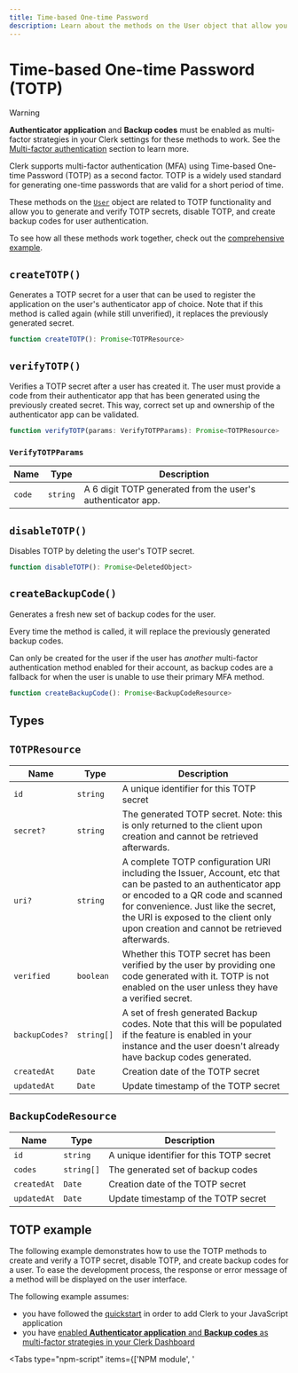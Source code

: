 ```yaml
---
title: Time-based One-time Password
description: Learn about the methods on the User object that allow you to generate and verify TOTP secrets, disable TOTP, and manage backup codes for user authentication.
---
```


# Time-based One-time Password (TOTP)

> [!WARNING]
> **Authenticator application** and **Backup codes** must be enabled as multi-factor strategies in your Clerk settings for these methods to work. See the [Multi-factor authentication](/docs/authentication/configuration/sign-up-sign-in-options#set-up-multi-factor-authentication) section to learn more.

Clerk supports multi-factor authentication (MFA) using Time-based One-time Password (TOTP) as a second factor. TOTP is a widely used standard for generating one-time passwords that are valid for a short period of time.

These methods on the [`User`](/docs/references/javascript/user/user) object are related to TOTP functionality and allow you to generate and verify TOTP secrets, disable TOTP, and create backup codes for user authentication.

To see how all these methods work together, check out the [comprehensive example](#totp-example).

## `createTOTP()`

Generates a TOTP secret for a user that can be used to register the application on the user's authenticator app of choice. Note that if this method is called again (while still unverified), it replaces the previously generated secret.

```typescript
function createTOTP(): Promise<TOTPResource>
```

## `verifyTOTP()`

Verifies a TOTP secret after a user has created it. The user must provide a code from their authenticator app that has been generated using the previously created secret. This way, correct set up and ownership of the authenticator app can be validated.

```typescript
function verifyTOTP(params: VerifyTOTPParams): Promise<TOTPResource>
```

### `VerifyTOTPParams`

| Name | Type | Description |
| - | - | - |
| `code` | `string` | A 6 digit TOTP generated from the user's authenticator app. |

## `disableTOTP()`

Disables TOTP by deleting the user's TOTP secret.

```typescript
function disableTOTP(): Promise<DeletedObject>
```

## `createBackupCode()`

Generates a fresh new set of backup codes for the user.

Every time the method is called, it will replace the previously generated backup codes.

Can only be created for the user if the user has _another_ multi-factor authentication method enabled for their account, as backup codes are a fallback for when the user is unable to use their primary MFA method.

```typescript
function createBackupCode(): Promise<BackupCodeResource>
```

## Types

## `TOTPResource`

| Name | Type | Description |
| - | - | - |
| `id` | `string` | A unique identifier for this TOTP secret |
| `secret?` | `string` | The generated TOTP secret. Note: this is only returned to the client upon creation and cannot be retrieved afterwards. |
| `uri?` | `string` | A complete TOTP configuration URI including the Issuer, Account, etc that can be pasted to an authenticator app or encoded to a QR code and scanned for convenience. Just like the secret, the URI is exposed to the client only upon creation and cannot be retrieved afterwards. |
| `verified` | `boolean` | Whether this TOTP secret has been verified by the user by providing one code generated with it. TOTP is not enabled on the user unless they have a verified secret. |
| `backupCodes?` | `string[]` | A set of fresh generated Backup codes. Note that this will be populated if the feature is enabled in your instance and the user doesn't already have backup codes generated. |
| `createdAt` | `Date` | Creation date of the TOTP secret |
| `updatedAt` | `Date` | Update timestamp of the TOTP secret |

## `BackupCodeResource`

| Name | Type | Description |
| - | - | - |
| `id` | `string` | A unique identifier for this TOTP secret |
| `codes` | `string[]` | The generated set of backup codes |
| `createdAt` | `Date` | Creation date of the TOTP secret |
| `updatedAt` | `Date` | Update timestamp of the TOTP secret |

## TOTP example

The following example demonstrates how to use the TOTP methods to create and verify a TOTP secret, disable TOTP, and create backup codes for a user. To ease the development process, the response or error message of a method will be displayed on the user interface.

The following example assumes:

- you have followed the [quickstart](/docs/quickstarts/javascript) in order to add Clerk to your JavaScript application
- you have [enabled **Authenticator application** and **Backup codes** as multi-factor strategies in your Clerk Dashboard](/docs/authentication/configuration/sign-up-sign-in-options#authentication-strategies)

<Tabs type="npm-script" items={['NPM module', '<script>']}>
  <Tab>
    For the following example, your HTML file should look like this:

    ```html {{ filename: 'index.html' }}
    <!doctype html>
    <html lang="en">
      <head>
        <meta charset="UTF-8" />
        <link rel="icon" type="image/svg+xml" href="/vite.svg" />
        <meta name="viewport" content="width=device-width, initial-scale=1.0" />
        <title>Clerk + JavaScript App</title>
      </head>
      <body>
        <div id="app"></div>

        <p id="error-container" hidden>
          Error:
          <span id="error-message"></span>
        </p>

        <button id="create-totp">Create TOTP</button>
        <button id="disable-totp">Disable TOTP</button>
        <button id="create-backup-codes">Create Backup Codes</button>

        <div id="totp-container" hidden>
          <p id="enter-totp-secret">
            Enter the TOTP secret into your authenticator app:
            <span id="totp-secret"></span>
          </p>

          <label for="totp-code"> Enter the code from your authenticator app </label>
          <input id="totp-code" type="text" />
          <button id="verify-totp">Verify TOTP</button>
        </div>

        <h2>Response:</h2>
        <pre id="response"></pre>

        <script type="module" src="/main.js"></script>
      </body>
    </html>
    ```

    And your JavaScript file should look like this:

    ```js {{ filename: 'main.js' }}
    import { Clerk } from '@clerk/clerk-js'

    // Initialize Clerk with your Clerk publishable key
    const clerk = new Clerk('{{pub_key}}')
    await clerk.load()

    if (clerk.user) {
      // Create and verify TOTP
      document.getElementById('create-totp').addEventListener('click', async () => {
        clerk.user
          .createTOTP()
          .then((res) => {
            // Show the TOTP container with the secret and verify button
            document.getElementById('totp-container').removeAttribute('hidden')

            // Display the secret to the user
            document.getElementById('totp-secret').innerHTML = res.secret

            // Add event listener to verify TOTP button
            document.getElementById('verify-totp').addEventListener('click', async () => {
              const code = document.getElementById('totp-code').value
              clerk.user
                .verifyTOTP({ code })
                .then((res) => {
                  document.getElementById('response').innerHTML = JSON.stringify(res)
                })
                .catch((error) => {
                  document.getElementById('error-container').removeAttribute('hidden')
                  document.getElementById('error-message').innerHTML = error.errors[0].longMessage
                  console.log('An error occurred:', error.errors)
                })
            })
          })
          .catch((error) => {
            document.getElementById('error-container').removeAttribute('hidden')
            document.getElementById('error-message').innerHTML = error.errors[0].longMessage
            console.log('An error occurred:', error.errors)
          })
      })

      // Disable TOTP
      document.getElementById('disable-totp').addEventListener('click', async () => {
        clerk.user
          .disableTOTP()
          .then((res) => {
            document.getElementById('response').innerHTML = JSON.stringify(res)
          })
          .catch((error) => {
            document.getElementById('error-container').removeAttribute('hidden')
            document.getElementById('error-message').innerHTML = error.errors[0].longMessage
            console.log('An error occurred:', error.errors)
          })
      })

      // Create backup codes
      document.getElementById('create-backup-codes').addEventListener('click', async () => {
        clerk.user
          .createBackupCode()
          .then((res) => {
            document.getElementById('response').innerHTML = JSON.stringify(res)
          })
          .catch((error) => {
            document.getElementById('error-container').removeAttribute('hidden')
            document.getElementById('error-message').innerHTML = error.errors[0].longMessage
            console.log('An error occurred:', error.errors)
          })
      })
    } else {
      document.getElementById('app').innerHTML = `
        <div id="sign-in"></div>
      `

      const signInDiv = document.getElementById('sign-in')

      clerk.mountSignIn(signInDiv)
    }
    ```
  </Tab>

  <Tab>
    ```html {{ filename: 'index.html' }}
    <div id="app"></div>

    <p id="error-container" hidden>
      Error:
      <span id="error-message"></span>
    </p>

    <button id="create-totp">Create TOTP</button>
    <button id="disable-totp">Disable TOTP</button>
    <button id="create-backup-codes">Create Backup Codes</button>

    <div id="totp-container" hidden>
      <p id="enter-totp-secret">
        Enter the TOTP secret into your authenticator app:
        <span id="totp-secret"></span>
      </p>

      <label for="totp-code"> Enter the code from your authenticator app </label>
      <input id="totp-code" type="text" />
      <button id="verify-totp">Verify TOTP</button>
    </div>

    <h2>Response:</h2>
    <pre id="response"></pre>

    <!-- Initialize Clerk with your
      Clerk Publishable key and Frontend API URL -->
    <script
      async
      crossorigin="anonymous"
      data-clerk-publishable-key="{{pub_key}}"
      src="https://{{fapi_url}}/npm/@clerk/clerk-js@latest/dist/clerk.browser.js"
      type="text/javascript"
    ></script>

    <script>
      window.addEventListener('load', async function () {
        await Clerk.load()
        if (Clerk.user) {
          // Create and verify TOTP
          document.getElementById('create-totp').addEventListener('click', async () => {
            Clerk.user
              .createTOTP()
              .then((res) => {
                // Show the TOTP container with the secret and verify button
                document.getElementById('totp-container').removeAttribute('hidden')

                // Display the secret to the user
                document.getElementById('totp-secret').innerHTML = res.secret

                // Add event listener to verify TOTP button
                document.getElementById('verify-totp').addEventListener('click', async () => {
                  const code = document.getElementById('totp-code').value
                  Clerk.user
                    .verifyTOTP({ code })
                    .then((res) => {
                      document.getElementById('response').innerHTML = JSON.stringify(res)
                    })
                    .catch((error) => {
                      document.getElementById('error-container').removeAttribute('hidden')
                      document.getElementById('error-message').innerHTML = error.errors[0].longMessage
                      console.log('An error occurred:', error.errors)
                    })
                })
              })
              .catch((error) => {
                document.getElementById('error-container').removeAttribute('hidden')
                document.getElementById('error-message').innerHTML = error.errors[0].longMessage
                console.log('An error occurred:', error.errors)
              })
          })

          // Disable TOTP
          document.getElementById('disable-totp').addEventListener('click', async () => {
            Clerk.user
              .disableTOTP()
              .then((res) => {
                document.getElementById('response').innerHTML = JSON.stringify(res)
              })
              .catch((error) => {
                document.getElementById('error-container').removeAttribute('hidden')
                document.getElementById('error-message').innerHTML = error.errors[0].longMessage
                console.log('An error occurred:', error.errors)
              })
          })

          // Create backup codes
          document.getElementById('create-backup-codes').addEventListener('click', async () => {
            Clerk.user
              .createBackupCode()
              .then((res) => {
                document.getElementById('response').innerHTML = JSON.stringify(res)
              })
              .catch((error) => {
                document.getElementById('error-container').removeAttribute('hidden')
                document.getElementById('error-message').innerHTML = error.errors[0].longMessage
                console.log('An error occurred:', error.errors)
              })
          })
        } else {
          document.getElementById('app').innerHTML = `
                <div id="sign-in"></div>
              `

          const signInDiv = document.getElementById('sign-in')

          Clerk.mountSignIn(signInDiv)
        }
      })
    </script>
    ```
  </Tab>
</Tabs>
